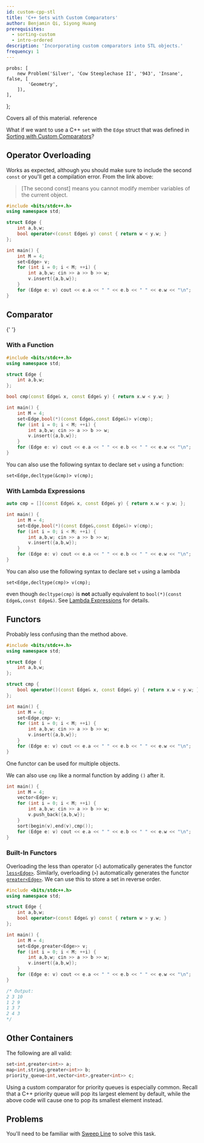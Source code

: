 ```yaml
---
id: custom-cpp-stl
title: 'C++ Sets with Custom Comparators'
author: Benjamin Qi, Siyong Huang
prerequisites:
  - sorting-custom
  - intro-ordered
description: 'Incorporating custom comparators into STL objects.'
frequency: 1
---
```



	probs: [
		new Problem('Silver', 'Cow Steeplechase II', '943', 'Insane', false, [
			'Geometry',
		]),
	],
};

<Resources>
	<Resource
		source="fushar"
		title="Comparison Functions in C++"
		starred
		url="http://fusharblog.com/3-ways-to-define-comparison-functions-in-cpp/"
	>
		Covers all of this material.
	</Resource>
	<Resource
		source="CPP"
		url="https://en.cppreference.com/w/cpp/container/set"
		title="Set"
	>
		reference
	</Resource>
</Resources>

<br />

What if we want to use a C++ `set` with the `Edge` struct that was defined in [Sorting with Custom Comparators](/silver/sorting-custom)?

## Operator Overloading

Works as expected, although you should make sure to include the second `const` or you'll get a compilation error. From the link above:

> [The second const] means you cannot modify member variables of the current object.

```cpp
#include <bits/stdc++.h>
using namespace std;

struct Edge {
    int a,b,w;
    bool operator<(const Edge& y) const { return w < y.w; }
};

int main() {
    int M = 4;
    set<Edge> v;
    for (int i = 0; i < M; ++i) {
        int a,b,w; cin >> a >> b >> w;
        v.insert({a,b,w});
    }
    for (Edge e: v) cout << e.a << " " << e.b << " " << e.w << "\n";
}
```

## Comparator

<Resources>
	<Resource
		source="SO"
		title="Using custom std::set comparator"
		url="https://stackoverflow.com/questions/2620862/using-custom-stdset-comparator"
	>
		{' '}
	</Resource>
</Resources>

### With a Function

```cpp
#include <bits/stdc++.h>
using namespace std;

struct Edge {
    int a,b,w;
};

bool cmp(const Edge& x, const Edge& y) { return x.w < y.w; }

int main() {
    int M = 4;
    set<Edge,bool(*)(const Edge&,const Edge&)> v(cmp);
    for (int i = 0; i < M; ++i) {
        int a,b,w; cin >> a >> b >> w;
        v.insert({a,b,w});
    }
    for (Edge e: v) cout << e.a << " " << e.b << " " << e.w << "\n";
}
```

You can also use the following syntax to declare set `v` using a function:

`set<Edge,decltype(&cmp)> v(cmp);`

### With Lambda Expressions

```cpp
auto cmp = [](const Edge& x, const Edge& y) { return x.w < y.w; };

int main() {
    int M = 4;
    set<Edge,bool(*)(const Edge&,const Edge&)> v(cmp);
    for (int i = 0; i < M; ++i) {
        int a,b,w; cin >> a >> b >> w;
        v.insert({a,b,w});
    }
    for (Edge e: v) cout << e.a << " " << e.b << " " << e.w << "\n";
}
```

You can also use the following syntax to declare set `v` using a lambda

`set<Edge,decltype(cmp)> v(cmp);`

even though `decltype(cmp)` is **not** actually equivalent to `bool(*)(const Edge&,const Edge&)`. See [Lambda Expressions](/general/cpp-tips/#lambda-expressions) for details.

## Functors

Probably less confusing than the method above.

```cpp
#include <bits/stdc++.h>
using namespace std;

struct Edge {
    int a,b,w;
};

struct cmp {
    bool operator()(const Edge& x, const Edge& y) { return x.w < y.w; }
};

int main() {
    int M = 4;
    set<Edge,cmp> v;
    for (int i = 0; i < M; ++i) {
        int a,b,w; cin >> a >> b >> w;
        v.insert({a,b,w});
    }
    for (Edge e: v) cout << e.a << " " << e.b << " " << e.w << "\n";
}
```

<Info title="Pro Tip">

One functor can be used for multiple objects.

</Info>

We can also use `cmp` like a normal function by adding `()` after it.

```cpp
int main() {
    int M = 4;
    vector<Edge> v;
    for (int i = 0; i < M; ++i) {
        int a,b,w; cin >> a >> b >> w;
        v.push_back({a,b,w});
    }
    sort(begin(v),end(v),cmp());
    for (Edge e: v) cout << e.a << " " << e.b << " " << e.w << "\n";
}
```

### Built-In Functors

Overloading the less than operator (`<`) automatically generates the functor [`less<Edge>`](https://en.cppreference.com/w/cpp/utility/functional/less). Similarly, overloading (`>`) automatically generates the functor [`greater<Edge>`](https://en.cppreference.com/w/cpp/utility/functional/greater). We can use this to store a set in reverse order.

```cpp
#include <bits/stdc++.h>
using namespace std;

struct Edge {
    int a,b,w;
    bool operator>(const Edge& y) const { return w > y.w; }
};

int main() {
    int M = 4;
    set<Edge,greater<Edge>> v;
    for (int i = 0; i < M; ++i) {
        int a,b,w; cin >> a >> b >> w;
        v.insert({a,b,w});
    }
    for (Edge e: v) cout << e.a << " " << e.b << " " << e.w << "\n";
}

/* Output:
2 3 10
1 2 9
1 3 7
2 4 3
*/
```

## Other Containers

The following are all valid:

```cpp
set<int,greater<int>> a;
map<int,string,greater<int>> b;
priority_queue<int,vector<int>,greater<int>> c;
```

Using a custom comparator for priority queues is especially common. Recall that a C++ priority queue will pop its largest element by default, while the above code will cause one to pop its smallest element instead.

## Problems

<Warning>

You'll need to be familiar with [Sweep Line](/plat/sweep-line) to solve this task.

</Warning>

<Problems problems={problems.probs} />

<IncompleteSection />
